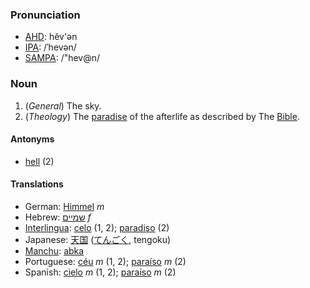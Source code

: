 ===Pronunciation===
*[[w:AHD|AHD]]: hĕv'ən
*[[w:IPA|IPA]]: /ˈhevən/
*[[w:SAMPA|SAMPA]]: /"hev@n/

===Noun===
#(''General'') The sky.
#(''Theology'') The [[paradise]] of the afterlife as described by The [[Bible]].

====Antonyms====
*[[hell]] (2)

====Translations====
*German: [[Himmel]] ''m''
*Hebrew: [[שמיים]] ''f''
*[[Interlingua]]: [[celo]] (1, 2); [[paradiso]] (2)
*Japanese: [[天国]] ([[てんごく]], tengoku)
*[[Manchu]]: [[abka]]
*Portuguese: [[céu]] ''m'' (1, 2); [[paraíso]] ''m'' (2)
*Spanish: [[cielo]] ''m'' (1, 2); [[paraíso]] ''m'' (2)